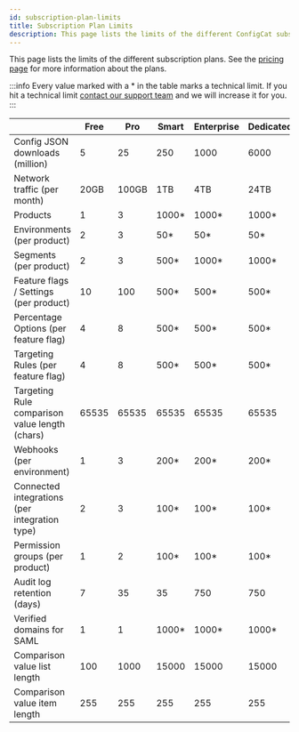 ```yaml
---
id: subscription-plan-limits
title: Subscription Plan Limits
description: This page lists the limits of the different ConfigCat subscription plans.
---
```


This page lists the limits of the different subscription plans. See the [pricing page](https://configcat.com/pricing) for more information about the plans.

:::info 
Every value marked with a \* in the table marks a technical limit. If you hit a technical limit [contact our support team](https://configcat.com/support/) and we will increase it for you.
:::

|                                                | Free    | Pro     | Smart   | Enterprise | Dedicated | Student | Teacher |
| ---------------------------------------------- | ------- | ------- | ------- | ---------- | --------- | ------- | ------- |
| Config JSON downloads (million)                | 5       | 25      | 250     | 1000       | 6000      | 25      | 5       |
| Network traffic (per month)                    | 20GB    | 100GB   | 1TB     | 4TB        | 24TB      | 100GB   | 100GB   |
| Products                                       | 1       | 3       | 1000\*  | 1000\*     | 1000\*    | 3       | 1000    |
| Environments (per product)                     | 2       | 3       | 50\*    | 50\*       | 50\*      | 3       | 2       |
| Segments (per product)                         | 2       | 3       | 500\*   | 1000\*     | 1000\*    | 3       | 3       |
| Feature flags / Settings (per product)         | 10      | 100     | 500\*   | 500\*      | 500\*     | 1000    | 10      |
| Percentage Options (per feature flag)          | 4       | 8       | 500\*   | 500\*      | 500\*     | 8       | 4       |
| Targeting Rules (per feature flag)             | 4       | 8       | 500\*   | 500\*      | 500\*     | 8       | 4       |
| Targeting Rule comparison value length (chars) | 65535   | 65535   | 65535   | 65535      | 65535     | 65535   | 65535   |
| Webhooks (per environment)                     | 1       | 3       | 200\*   | 200\*      | 200\*     | 3       | 1       |
| Connected integrations (per integration type)  | 2       | 3       | 100\*   | 100\*      | 100\*     | 3       | 3       |
| Permission groups (per product)                | 1       | 2       | 100\*   | 100\*      | 100\*     | 2       | 3       |
| Audit log retention (days)                     | 7       | 35      | 35      | 750        | 750       | 35      | 7       |
| Verified domains for SAML                      | 1       | 1       | 1000\*  | 1000\*     | 1000\*    | 1       | 1       |
| Comparison value list length                   | 100     | 1000    | 15000   | 15000      | 15000     | 1000    | 1000    |
| Comparison value item length                   | 255     | 255     | 255     | 255        | 255       | 255     | 255     |
